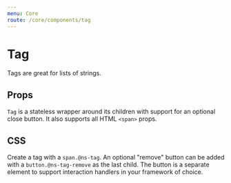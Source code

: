 ```yaml
---
menu: Core
route: /core/components/tag
---
```



# Tag

Tags are great for lists of strings.

<TagExample />

## Props

`Tag` is a stateless wrapper around its children with support for an optional
close button. It also supports all HTML `<span>` props.

<Interface name="ITagProps" />

## CSS

Create a tag with a `span.@ns-tag`. An optional "remove" button can be added
with a `button.@ns-tag-remove` as the last child. The button is a separate
element to support interaction handlers in your framework of choice.

<CssExample name="tag" />
